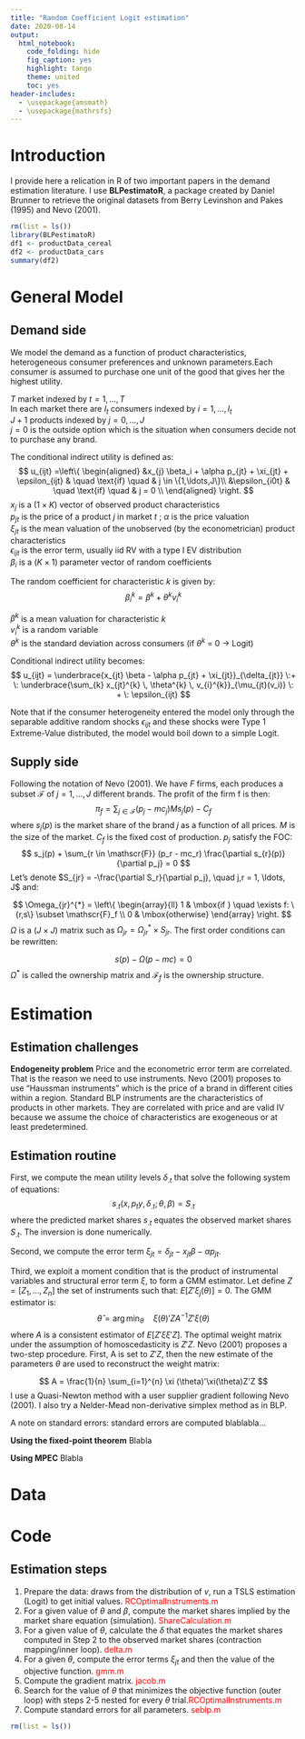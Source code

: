 ---
title: "Random Coefficient Logit estimation"
date: 2020-08-14
output:
  html_notebook: 
    code_folding: hide
    fig_caption: yes
    highlight: tango
    theme: united
    toc: yes
header-includes: 
  - \usepackage{amsmath}
  - \usepackage{mathrsfs}
---

# Introduction

I provide here a relication in R of two important papers in the demand estimation literature. I use **BLPestimatoR**, a package created by Daniel Brunner to retrieve the original datasets from Berry Levinshon and Pakes (1995) and Nevo (2001).

```{r include = T, warning=FALSE, message = F}
rm(list = ls())
library(BLPestimatoR)
df1 <- productData_cereal
df2 <- productData_cars
summary(df2)
```

# General Model  

## Demand side

We model the demand as a function of product characteristics, heterogeneous consumer preferences and unknown parameters.Each consumer is assumed to purchase one unit of the good that gives her the highest utility.

$T$ market indexed by $t = 1, \ldots , T$ \
In each market there are $I_t$ consumers indexed by $i = 1, \ldots, I_t$ \
$J+1$ products indexed by $j = 0, \ldots, J$ \
$j=0$ is the outside option which is the situation when consumers decide not to purchase any brand. \

The conditional indirect utility is defined as:
$$
  u_{ijt} =\left\{
      \begin{aligned}
        &x_{j} \beta_i + \alpha p_{jt} + \xi_{jt} + \epsilon_{ijt} & \quad \text{if} \quad & j \in \{1,\ldots,J\}\\
        &\epsilon_{i0t} & \quad \text{if} \quad & j = 0 \\
      \end{aligned}
    \right.
$$
$x_{j}$ is a $(1 \times K)$ vector of observed product characteristics \
$p_{jt}$ is the price of a product $j$ in market $t$ ; $\alpha$ is the price valuation \
$\xi_{jt}$ is the mean valuation of the unobserved (by the econometrician) product characteristics \
$\epsilon_{ijt}$ is the error term, usually iid RV with a type I EV distribution \
$\beta_i$ is a $(K\times 1)$ parameter vector of random coefficients \

The random coefficient for characteristic $k$ is given by:
$$
\beta_{i}^{k} = \beta^{k} + \theta^{k} v_{i}^{k}
$$

$\beta^{k}$ is a mean valuation for characteristic $k$ \
$v_{i}^{k}$ is a random variable \
$\theta^k$ is the standard deviation across consumers (if $\theta^k$ = 0 $\rightarrow$ Logit) \

Conditional indirect utility becomes:
$$
u_{ijt} = \underbrace{x_{jt} \beta - \alpha p_{jt} + \xi_{jt}}_{\delta_{jt}} \:+ \: \underbrace{\sum_{k} x_{jt}^{k} \, \theta^{k} \, v_{i}^{k}}_{\mu_{jt}(v_i)} \: + \: \epsilon_{ijt}
$$

Note that if the consumer heterogeneity entered the model only through the separable additive random shocks $\epsilon_{ijt}$ and these shocks were Type 1 Extreme-Value distributed, the model would boil down to a simple Logit.

## Supply side

Following the notation of Nevo (2001). We have $F$ firms, each produces a subset $\mathscr{F}$ of $j=1,\ldots,J$ different brands. The profit of the firm f is then: 
$$ \pi_f = \sum_{j \in \mathscr{F} } (p_j - mc_j) M s_j (p) -C_f $$
where $s_j(p)$ is the market share of the brand $j$ as a function of all prices. $M$ is the size of the market. $C_f$ is the fixed cost of production.
$p_j$ satisfy the FOC:
$$ s_j(p) + \sum_{r \in \mathscr{F}} (p_r - mc_r) \frac{\partial s_{r}(p)}{\partial p_j} = 0 $$
Let's denote $S_{jr} = -\frac{\partial S_r}{\partial p_j}, \quad j,r = 1, \ldots, J$ and:

$$
\Omega_{jr}^{*} = \left\{
    \begin{array}{ll}
        1 & \mbox{if } \quad \exists f: \{r,s\} \subset \mathscr{F}_f \\
        0 & \mbox{otherwise}
    \end{array}
\right.
$$
$\Omega$ is a $(J \times J)$ matrix such as $\Omega_{jr} = \Omega_{jr}^{*} \times S_{jr}$.
The first order conditions can be rewritten:

$$s(p) - \Omega (p-mc) = 0 $$
$\Omega^{*}$ is called the ownership matrix and $\mathscr{F}_f$ is the ownership structure.

# Estimation   

## Estimation challenges

**Endogeneity problem** Price and the econometric error term are correlated. That is the reason we need to use instruments. Nevo (2001) proposes to use "Haussman instruments" which is the price of a brand in different cities within a region. Standard BLP instruments are the characteristics of products in other markets. They are correlated with price and are valid IV because we assume the choice of characteristics are exogeneous or at least predetermined.

## Estimation routine

First, we compute the mean utility levels $\delta_{.t}$ that solve the following system of equations:
$$ s_{.t} (x, p_ty,\delta_{.t};  \theta, \beta) = S_{.t} $$
where the predicted market shares $s_{.t}$ equates the observed market shares $S_{.t}$. The inversion is done numerically. \

Second, we compute the error term $\xi_{jt} = \delta_{jt}-x_{jt} \beta - \alpha p_{jt}$. \

Third, we exploit a moment condition that is the product of instrumental variables and structural error term $\xi$, to form a GMM estimator. Let define $Z = [Z_1, \ldots, Z_n]$ the set of instruments such that: $E[Z' \xi_j (\theta)] = 0$. The GMM estimator is:
$$ \hat{\theta} = \arg \min_{\theta} \quad \xi (\theta)' Z A^{-1} Z' \xi (\theta) $$
where $A$ is a consistent estimator of $E[Z' \xi \xi'Z]$. The optimal weight matrix under the assumption of homoscedasticity is $Z'Z$. Nevo (2001) proposes a two-step procedure. First, A is set to $Z'Z$, then the new estimate of the parameters $\theta$ are used to reconstruct the weight matrix:

$$ A = \frac{1}{n} \sum_{i=1}^{n} \xi (\theta)'\xi(\theta)Z'Z $$
I use a Quasi-Newton method with a user supplier gradient following Nevo (2001). I also try a Nelder-Mead non-derivative simplex method as in BLP. \

A note on standard errors: standard errors are computed blablabla...

**Using the fixed-point theorem** Blabla

**Using MPEC** Blabla



# Data

# Code

## Estimation steps

1. Prepare the data: draws from the distribution of $v$, run a TSLS estimation (Logit) to get initial values. <span style="color:red">RCOptimalInstruments.m</span> \
2. For a given value of $\theta$ and $\beta$, compute the market shares implied by the market share equation (simulation). <span style="color:red">ShareCalculation.m</span> \
3. For a given value of $\theta$, calculate the $\delta$ that equates the market shares computed in Step 2 to the observed market shares (contraction mapping/inner loop). <span style="color:red">delta.m</span> \
4. For a given $\theta$, compute the error terms $\xi_{jt}$ and then the value of the objective function. <span style="color:red">gmm.m</span> \
5. Compute the gradient matrix. <span style="color:red">jacob.m</span> \
6. Search for the value of $\theta$ that minimizes the objective function (outer loop) with steps 2-5 nested for every $\theta$ trial.<span style="color:red">RCOptimalInstruments.m</span> \
7. Compute standard errors for all parameters. <span style="color:red">seblp.m</span>
```{r include = T, warning=FALSE, message = F}
rm(list = ls())


```

